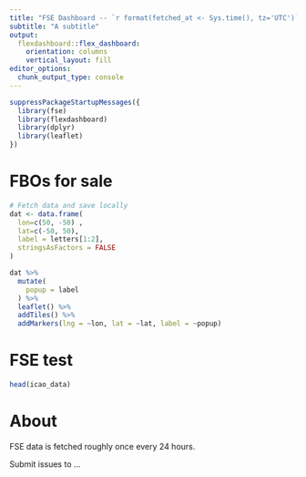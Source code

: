 ```yaml
---
title: "FSE Dashboard -- `r format(fetched_at <- Sys.time(), tz='UTC')` UTC"
subtitle: "A subtitle"
output: 
  flexdashboard::flex_dashboard:
    orientation: columns
    vertical_layout: fill
editor_options: 
  chunk_output_type: console
---
```


```r
suppressPackageStartupMessages({
  library(fse)
  library(flexdashboard)
  library(dplyr)
  library(leaflet)
})
```





# FBOs for sale

```r
# Fetch data and save locally
dat <- data.frame(
  lon=c(50, -50) , 
  lat=c(-50, 50),
  label = letters[1:2],
  stringsAsFactors = FALSE
)
```

```r
dat %>%
  mutate(
    popup = label
  ) %>%
  leaflet() %>%
  addTiles() %>%
  addMarkers(lng = ~lon, lat = ~lat, label = ~popup)
```




# FSE test

```r
head(icao_data)
```










# About

FSE data is fetched roughly once every 24 hours.

Submit issues to ...